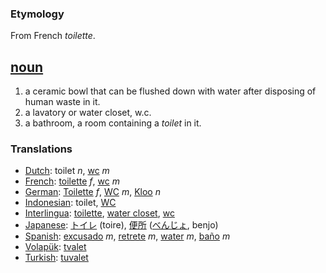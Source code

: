 === Etymology ===
From French ''toilette''.

== [[noun]] ==
#a ceramic bowl that can be flushed down with water after disposing of human waste in it.
#a lavatory or water closet, w.c.
#a bathroom, a room containing a ''toilet'' in it.

=== Translations ===
*[[Dutch]]: toilet ''n'', [[wc]] ''m''
*[[French]]: [[toilette]] ''f'', [[wc]] ''m''
*[[German]]: [[Toilette]] ''f'', [[WC]] ''m'', [[Kloo]] ''n''
*[[Indonesian]]: toilet, [[WC]]
*[[Interlingua]]: [[toilette]], [[water closet]], [[wc]]
*[[Japanese]]: [[トイレ]] (toire), [[便所]] ([[べんじょ]], benjo)
*[[Spanish]]: [[excusado]] ''m'', [[retrete]] ''m'', [[water]] ''m'', [[baño]] ''m''
*[[Volapük]]: [[tvalet]]
*[[Turkish]]: [[tuvalet]]